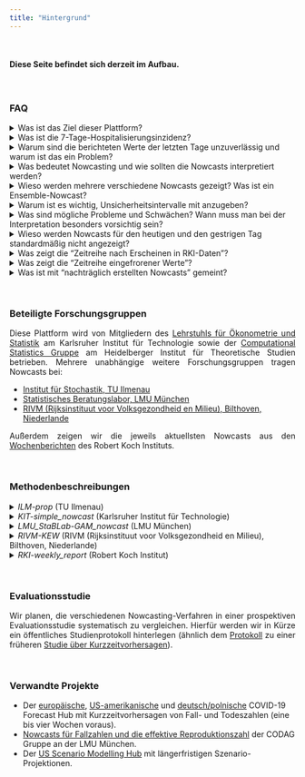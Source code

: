 ```yaml
---
title: "Hintergrund"
---
```


<style>
p {
  text-align: justify;
}

blockquote {
  text-align: justify;
  font-size: 10pt;
}
</style>

<br>

#### Diese Seite befindet sich derzeit im Aufbau.

<br>

### FAQ

<details><summary>Was ist das Ziel dieser Plattform?</summary>
<blockquote>
Das Hauptziel dieses Projekts besteht darin, die Werte der 7-Tages-Hospitalisierungsinzidenz in Deutschland besser interpretierbar zu machen und aus vorläufigen Daten aktuelle Trends herauszuarbeiten. Wie in den Antworten zu den weiteren Fragen erläutert unterschätzen die jeweils neuesten Werte der rohen Hospitalisierungsinzidenz die entsprechende wahre Zahl der Hospitalisierungen. Nowcast-Korrekturen dieser Zahlen erlauben eine besseren Einschätzung der derzeitigen epidemiologischen Lage.
<br>
Gleichzeitig haben wir ein wissenschaftliches Interesse, verschiedene Nowcasting-Verfahren miteinander zu vergleichen und zu untersuchen, ob die Kombination verschiedener Nowcasts zu verlässlicheren Ergebnissen führt.
</blockquote>
</details>

<details><summary>Was ist die 7-Tage-Hospitalisierungsinzidenz?</summary>
<blockquote>
Die heutige 7-Tage-Hospitalisierungsinzidenz ist die Anzahl an hospitalisierten COVID-19 Fällen (absolut oder pro 100.000 Einwohner) deren Meldedatum, also das Datum an dem das lokale Gesundheitsamt die zugehörige COVID-19 Infektion elektronisch erfasst hat, in den 7 vorangegangenen Tagen liegt. Es handelt sich also *nicht* um die Zahl der neuen Hospitalisierungen in den letzten 7 Tagen. Auch berücksichtigt die 7-Tage-Hospitalisierungsinzidenz nicht, ob der Hospitalisierungsgrund COVID-19 oder ein anderer ist.
<br>
Weitere Informationen sowie die aktuellen und vergangenen 7-Tage-Hospitalisierungsinzidenzen finden sich auf der [GitHub Seite des Robert Koch-Instituts](https://github.com/robert-koch-institut/COVID-19-Hospitalisierungen_in_Deutschland){target="_blank"}.
</blockquote>
</details>

<details><summary>Warum sind die berichteten Werte der letzten Tage unzuverlässig und warum ist das ein Problem?</summary>
<blockquote>
Zwischen dem Meldedatum und dem Datum, an welchem ein hospitalisierter Fall vom Robert Koch-Institut in die 7-Tage-Hospitalisierungsinzidenz aufgenommen wird, können mehrere Tage vergehen. Hier spielen mehrere Faktoren eine Rolle. Erstens kann es sein, dass die Person am Meldedatum nicht in einem Zustand ist, der Hospitalisierung erfordert, jedoch später hospitalisiert werden muss. In diesem Fall wird rückwirkend die Zahl der Hospitalisierungen für das entsprechende Meldedatum um eins erhöht. Zweitens kann es Meldeverzüge zwischen dem tatsächlichen Hospitalisierungsdatum und der Erfassung der Hospitalisieurngen in den Daten des RKI geben.
<br>
Deswegen ändern sich die täglichen, nach Meldedatum ausgewiesenen, Hospitalisierungen nachträglich. Die meisten Nachtragungen erfolgen innerhalb von wenigen Tagen, sodass vor allem die Werte der jeweils letzten Tage betroffen sind. Diese unterschätzen die tatsächlichen Hospitalisierungen oft deutlich (siehe z.B. [dieser Nachrichtenartikel des NDR](https://www.ndr.de/nachrichten/info/Hospitalisierungsrate-zeigt-nur-noch-die-Haelfte-der-Corona-Patienten,hospitalisierungsrate102.html){target="_blank"}). Das macht es sehr schwierig, aktuelle Tendenzen aus der rohen 7-Tage-Hospitalisierungsinzidenz abzulesen. Insbesondere kann der Eindruck einer fallenden Hospitalisierungsinzidenz entstehen, selbst wenn diese in Wirklichkeit steigt.
</blockquote>
</details>

<details><summary>Was bedeutet Nowcasting und wie sollten die Nowcasts interpretiert werden?</summary>
<blockquote>
Nowcasting bezeichnet ein statistisches Korrekturverfahren, das ausgehend von vorläufigen Messungen schätzt, welchen Wert die selben Größen in einer späteren finalen Version eines Datensatzes annehmen werden. In unserem Anwendunsfall schätzen wir beruhend auf den Hospitalisierungen, die bis zum heutigen Tag für ein bestimmtes Meldedatum (siehe oben) bekannt geworden sind, wie hoch die Zahl der Hospitalisierungen für dieses Datum nach Vorliegen aller Meldungen insgesamt liegen wird.
<br>
Klassischerweise bezieht sich Nowcasting auf Ereignisse, die bereits eingetreten sind, aber noch nicht vollständig gemessen oder erfasst sind. Bei COVID-19-Fallzahlen schätzen das Nowcasting-Verfahren beispielsweise, wie viele Infektionen insgesamt an einem bestimmten Tag erfasst worden sind bevor diese Daten vollständig an zentraler Stelle zusammengetragen sind. Im Fall der Hospitalisierungen trifft dies nicht ganz zu, denn es ist möglich, dass Hospitalisierungen, die einem bestimmten (Fall-)Meldedatum zuzuordnen sind zum Zeitpunkt des Nowcasts noch gar nicht passiert sind. Wir verwenden dennoch den Begriff des Nowcasting, der sich auch für diese Art von Analyse eingebürgert hat.
<br>
Die hier präsentierten Nowcasts sollten als Wahrscheinlichkeitsaussagen interpretiert werden. Eine exakte Bestimmung der tatsächlichen Hospitalisierungszahl ist nicht möglich und Nowcasts geben lediglich einen Bereich wahrscheinlicher Werte an (siehe unten).
</blockquote>
</details>

<details><summary>Wieso werden mehrere verschiedene Nowcasts gezeigt? Was ist ein Ensemble-Nowcast?</summary>
<blockquote>
Bei der Erstellung von Nowcasts wird stets eine Reihe von Annahmen getroffen. Zudem können unterschiedliche Modelle unterschiedliche zusätzliche Datenquellen mit einbeziehen. Daher können sich die Ergebnisse verschiedener Verfahren unterscheiden, und es ist es sinnvoll, mehrere Nowcasts zu vergleichen und die Bandbreite der Vorhersagen zu berücksichtigen. Zudem kann es vorteilhaft sein, verschiedene Nowcasts in einem sogenannten Ensemble-Nowcast zusammenzuführen, um eine robustere Schätzung zu erhalten. Dies hat sich beispielsweise in der [Wettervorhersage](https://www.science.org/doi/abs/10.1126/science.1115255){target="_blank"}, aber auch in [epidemiologischen Anwendungen](https://www.medrxiv.org/content/10.1101/2021.02.03.21250974v2){target="_blank"} bewährt.
</blockquote>
</details>

<details><summary>Warum ist es wichtig, Unsicherheitsintervalle mit anzugeben?</summary>
<blockquote>
Kein Modell ist perfekt und die genaue Zahl der Hospitalisierungen zu einem bestimmten Meldedatum kann nicht exakt vorhergesagt werden. Die Nowcasts, die hier dargestellt werden, quantifizieren deshalb explizit ihre eigene Unsicherheit, d.h. geben mit an, als wie verlässlich sie ihre eigene Schätzung ansehen. Dies geschieht mittels Intervallen, die den wahren Wert mit einer bestimmten Wahrscheinlichkeit (50% oder 95%) enthalten sollen.
</blockquote>
</details>

<details><summary>Was sind mögliche Probleme und Schwächen? Wann muss man bei der Interpretation besonders vorsichtig sein?</summary>
<blockquote>
Die zentrale Annahme, auf der die meisten Nowcasts beruhen ist, dass die Verzögerungen zwischen Meldedatum und Erscheinen einer Hospitalisierung in den Daten des RKI auch in Zukunft ähnlichen Mustern folgen werden wie in der Vergangenheit. Ist dies nicht mehr der Fall, etwa aufgrund gewichtiger Änderungen der Teststrategie oder einer Überlastung der Gesundheitsämter, so kann die Qualität der Nowcasts beeinträchtigt werden.
</blockquote>
</details>

<details><summary>Wieso werden Nowcasts für den heutigen und den gestrigen Tag standardmäßig nicht angezeigt?</summary>
<blockquote>
Für den heutigen und gestrigen Tag werden besonders viele Fälle nachgemeldet. Dadurch sind auch die Nowcasts für diese Tage weniger zuverlässig als für Tage, die weiter in der Vergangenheit liegen. Wir zeigen die Nowcasts für den heutigen und gestrigen Tag aus diesem Grund standardmäßig nicht an und empfehlen, sie sehr vorsichtig zu interpretieren.
</blockquote>
</details>

<details><summary>Was zeigt die "Zeitreihe nach Erscheinen in RKI-Daten"?</summary>
<blockquote>
Eine Alternative zum Nowcast der Hospitalisierungsinzidenz nach Meldedatum (also dem Datum, an dem die Infektion im lokale Gesundheitsamt elektronisch erfasst wurde, siehe oben) ist es, Hospitalisierungszahlen nach dem Zeitpunkt ihres Auftauchens im Datensatz des RKI zu aggregieren. Diese Zahlen ändern sich in den darauffolgenden Tagen nicht mehr, sodass Trends einfacher zu interpretieren sind. Die resultierende Kurve ist gegenüber der 7-Tages-Inzidenz nach Meldedatum in der Regel nach rechts verschoben, da es oft eine Verzögerung zwischen dem Meldedatum und dem Auftauchen einer Hospitalisierung in den Daten gibt.
</blockquote>
</details>

<details><summary>Was zeigt die "Zeitreihe eingefrorener Werte"?</summary>
<blockquote>
Eine weitere Alternative zum Nowcasting besteht darin, für jedes Meldedatum die 7-Tage-Hospitalisierungsinzidenz gemäß des Datenstandes am jeweiligen Datum zu zeigen. Hierdurch sind alle gezeigten Werte ähnlich unvollständig und somit besser über die Zeit hinweg vergleichbar. Ein Nachteil dieser Herangehensweise ist, dass nur ein Teil der bereits verfügbaren Information genutzt wird.
</blockquote>
</details>

<details><summary>Was ist mit "nachträglich erstellten Nowcasts" gemeint?</summary>
<blockquote>
Das Hauptziel dieses Projekts ist es, Nowcasts in Echtzeit zur Verfügung zu stellen um eine verbesserte Lageeinschätzung zu ermöglichen. Um verschiedene Modellierungsansätze besser wissenschaftlich vergleichen zu können, sammeln wir aber auch Nowcasts, die rückwirkend erzeugt wurden. So können wir evaluieren, wie diese in der Vergangenheit abgeschnitten hätten. Wichtig für einen fairen Vergleich ist hierbei, dass auch bei den nachträglich erstellten Nowcasts nur Daten in das Modell einfließen, die zum jeweiligen Nowcast-Zeitpunkt bereits verfügbar waren.
</blockquote>
</details>

<br>

### Beteiligte Forschungsgruppen

Diese Plattform wird von Mitgliedern des [Lehrstuhls für Ökonometrie und Statistik](https://statistik.econ.kit.edu/index.php){target="_blank"} am Karlsruher Institut für Technologie sowie der [Computational Statistics Gruppe](https://www.h-its.org/de/forschung/cst/) am Heidelberger Institut für Theoretische Studien betrieben. Mehrere unabhängige weitere Forschungsgruppen tragen Nowcasts bei:

- [Institut für Stochastik, TU Ilmenau](https://www.tu-ilmenau.de/stochastik/){target="_blank"}
- [Statistisches Beratungslabor, LMU München](https://corona.stat.uni-muenchen.de/){target="_blank"}
- [RIVM (Rijksinstituut voor Volksgezondheid en Milieu), Bilthoven, Niederlande](https://www.rivm.nl/en){target="_blank"}


Außerdem zeigen wir die jeweils aktuellsten Nowcasts aus den [Wochenberichten](https://www.rki.de/DE/Content/InfAZ/N/Neuartiges_Coronavirus/Situationsberichte/Gesamt.html){target="_blank"} des Robert Koch Instituts.

<br>

### Methodenbeschreibungen

<details><summary>*ILM-prop* (TU Ilmenau)</summary>
<blockquote>
Diese Nowcasts verwenden die in der Vergangenheit beobachteten an der 7-Tage-Inzidenz der COVID-19 Fällen anteiligen 7-Tage-Hospitalisierungsinzidenz nach einer, zwei usw. Wochen. Von der heute bekannten 7-Tage-Inzidenz werden dann diese Anteile berechnet und aufsummiert um die finale Anzahl an 7-Tage-Hospitalisierungen vorherzusagen. Die Unsicherheit wird durch Anwendung der Methode auf vergangene Zeitpunkte quantifiziert, wobei eine Log-Normalverteilung (Altersgruppen) beziehungsweise Normalverteilung (Summe über alle Altersgruppen) für die Vorhersagefehler angesetzt wird.
<br>
Die Hauptannahme dieses Verfahrens ist, dass sich der Anteil von Hospitalisierungen an der 7-Tage-Inzidenz und die Verzüge von Meldedatum des Falls bis dieser in den RKI-Daten erscheint nur langsam ändert.
</blockquote>
</details>

<details><summary>*KIT-simple_nowcast* (Karlsruher Institut für Technologie)</summary>
<blockquote>
Das Nowcasting beruht auf einer einfachen Schätzung der Verteilung der Verzögerungsdauern zwischen Meldedatum und Erscheinen einer Hospitalisierung in den RKI-Daten (basierend auf den letzten 50 Tagen). Aus diesen werden Multiplikationsfaktoren abgeleitet, mit denen die jeweils unvollständigen aktuellsten Beobachtungen nach oben korrigiert werden. Um die Nowcast-Unsicherheit zu beurteilen werden derartige korrigierte Werte auch für vergangene Zeitpunkte (basierend jeweils auf der damals verfügbaren Information) generiert und mit den entsprechenden später gemachten Beobachtungen verglichen. Hierfür wird eine negative Binomialverteilung angenommen, deren Streuungsparameter vom zeitlichen Abstand zwischen Meldedatum und Zeitpunkt des Nowcats abhängt. Die Schätzung der Streuungsparameter erfolgt mittels der Maximum Likelihood-Methode.
<br>
Dieses Verfahren ist bewusst einfach gehalten. Die zentrale Annahme besteht darin, dass die Struktur der Meldeverzüge zeitlich stabil bleibt. Z.B. Wochentagseffekte oder Entwicklungen der Fallzahlen werden nicht berücksichtigt.
</blockquote>
</details>


<details><summary>*LMU_StaBLab-GAM_nowcast* (LMU München)</summary>
<blockquote>
Die Nowcasts beruhen auf einem generalisierten additiven Modell und der sequenziellen Multinomialstruktur der zeitlichen Verzögerungen. Das Modell ist eine geringfügig angepasste Version des Verfahrens von [Schneble et al. (2020)](https://onlinelibrary.wiley.com/doi/full/10.1002/bimj.202000143){target="_blank"} zum Nowcasting von tödlich verlaufenden Infektionen.
</blockquote>
</details>




<details><summary>*RIVM-KEW* (RIVM (Rijksinstituut voor Volksgezondheid en Milieu), Bilthoven, Niederlande)</summary>
<blockquote>
Dieses Modell ist eine vereinfachte Version des Verfahrens von van de Kassteele, Eilers und Wallinga ([Epidemiology, 2019](https://doi.org/10.1097/ede.0000000000001050){target="_blank"}). Für die berichteten Zählwerte pro Meldedatum und Verzögerung wird eine negative Binomialverteilung angenommen. Die erwarteten Werte werden mittels einer zweidimensionalen P-Spline-Oberfläche und weiteren Kovariablen modelliert. Diese Oberfläche wird für die noch nicht beobachteten Kombinationen von Datums- und Verzögerungswert extrapoliert. Der Nowcast für ein Meldedatum entspricht dann der Summe über die entsprechenden beobachteten und extrapolierten Zählwerte pro Verzögerungsdauer. Vorhersageintervalle werden per Monte-Carlo-Simulation aus der entsprechenden prädiktiven Verteilung generiert. Die vereinfachte Version des Modells enthält keine Interaktionsterme für Kalenderzeit und Verzögerung und keine Unimodalitäts- oder Boundary-Restriktionen. Das Modell wird mittels des R-Pakets [mgcv](https://cran.r-project.org/web/packages/mgcv/index.html){target="_blank"} angepasst.
</blockquote>
</details>

<details><summary>*RKI-weekly_report* (Robert Koch Institut)</summary>
<blockquote>
Hierbei handelt es sich um Schätzungen, die jeweils Donnerstags in den [Wochenberichten des Robert Koch Instituts](https://www.rki.de/DE/Content/InfAZ/N/Neuartiges_Coronavirus/Situationsberichte/Gesamt.html){target="_blank"} veröffentlicht werden. Diese basieren auf einer modifizierten Variante der [Nowcastingberechnung zur 7-Tage-Inzidenz](https://www.rki.de/DE/Content/InfAZ/N/Neuartiges_Coronavirus/Projekte_RKI/Nowcasting.html){target="_blank"}.
<br>
Da die Nowcast-Schätzung des RKI derzeit nur über den Wochenbericht kommuniziert wird wird sie für diese Plattform aus der jeweiligen Grafik ausgelesen, was zu kleineren Ungenauigkeiten führen kann.
</blockquote>
</details>

<br>

### Evaluationsstudie

Wir planen, die verschiedenen Nowcasting-Verfahren in einer prospektiven Evaluationsstudie systematisch zu vergleichen. Hierfür werden wir in Kürze ein öffentliches Studienprotokoll hinterlegen (ähnlich dem [Protokoll](https://osf.io/zkdvb/){target="_blank"} zu einer früheren [Studie über Kurzzeitvorhersagen](https://www.nature.com/articles/s41467-021-25207-0){target="_blank"}).

<br>

### Verwandte Projekte

- Der [europäische](https://covid19forecasthub.eu/){target="_blank"}, [US-amerikanische](https://covid19forecasthub.org/){target="_blank"} und [deutsch/polnische](https://kitmetricslab.github.io/forecasthub/){target="_blank"} COVID-19 Forecast Hub mit Kurzzeitvorhersagen von Fall- und Todeszahlen (eine bis vier Wochen voraus).
- [Nowcasts für Fallzahlen und die effektive Reproduktionszahl](https://corona.stat.uni-muenchen.de/nowcast/){target="_blank"} der CODAG Gruppe an der LMU München.
- Der [US Scenario Modelling Hub](https://covid19scenariomodelinghub.org/){target="_blank"} mit längerfristigen Szenario-Projektionen.
